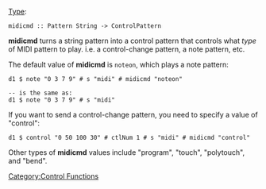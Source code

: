 {{DISPLAYTITLE:midicmd}} 
[[Type signature|Type]]: <source inline>midicmd :: Pattern String -> ControlPattern</source>

'''midicmd''' turns a string pattern into a control pattern that controls what ''type'' of MIDI pattern to play. i.e. a control-change pattern, a note pattern, etc.

The default value of '''midicmd''' is <code>noteon</code>, which plays a note pattern:

<source>
d1 $ note "0 3 7 9" # s "midi" # midicmd "noteon"

-- is the same as:
d1 $ note "0 3 7 9" # s "midi"
</source>

If you want to send a control-change pattern, you need to specify a value of "control":

<source>
d1 $ control "0 50 100 30" # ctlNum 1 # s "midi" # midicmd "control"
</source>

Other types of '''midicmd''' values include "program", "touch", "polytouch", and "bend". 

[[Category:Control Functions]]